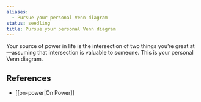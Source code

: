 ```yaml
---
aliases:
  - Pursue your personal Venn diagram
status: seedling
title: Pursue your personal Venn diagram
---
```

Your source of power in life is the intersection of two things you’re great at—assuming that intersection is valuable to someone. This is your personal Venn diagram.

## References

- [[on-power|On Power]]
